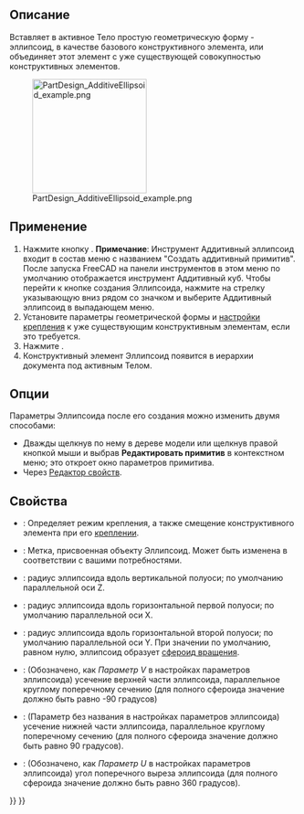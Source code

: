 <languages/>

{{Docnav/ru
|[[PartDesign_AdditiveCone/ru|Аддитивный конус]]
|[[PartDesign_AdditiveTorus/ru|Аддитивный тор]]
|[[PartDesign_Workbench/ru|Верстак PartDesign]]
|IconL=PartDesign_AdditiveCone.svg
|IconR=PartDesign_AdditiveTorus.svg
|IconC=Workbench_PartDesign.svg
}}

{{GuiCommand/ru
|Name/ru=Аддитивный эллипсоид
|Name=PartDesign_AdditiveEllipsoid
|MenuLocation=Part Design → Создать аддитивный примитив → Аддитивный Эллипсоид
|Workbenches=[[PartDesign_Workbench/ru|PartDesign]]
|Version=0.17
|SeeAlso=[[PartDesign_CompPrimitiveAdditive/ru|Создать аддитивный примитив]], [[PartDesign_SubtractiveEllipsoid/ru|Субтрактивный эллипсоид]]
}}

<span id="Description"></span>
==Описание==

Вставляет в активное Тело простую геометрическую форму - эллипсоид, в качестве базового конструктивного элемента, или объединяет этот элемент с уже существующей совокупностью конструктивных элементов.

[[File:PartDesign_AdditiveEllipsoid_example.png|200px]]

<span id="Usage"></span>
==Применение==

# Нажмите кнопку {{Button|[[Image:PartDesign AdditiveEllipsoid.svg|24px]] '''Аддитивный эллипсоид'''}}. '''Примечание''': Инструмент Аддитивный эллипсоид входит в состав меню с названием "Создать аддитивный примитив". После запуска FreeCAD на панели инструментов в этом меню по умолчанию отображается инструмент Аддитивный куб. Чтобы перейти к кнопке создания Эллипсоида, нажмите на стрелку указывающую вниз рядом со значком и выберите Аддитивный эллипсоид в выпадающем меню.
# Установите параметры геометрической формы и [[Part_EditAttachment/ru|настройки крепления]] к уже существующим конструктивным элементам, если это требуется.
# Нажмите {{Button|OK}}.
# Конструктивный элемент Эллипсоид появится в иерархии документа под активным Телом.

<span id="Options"></span>
==Опции==

Параметры Эллипсоида после его создания можно изменить двумя способами:
* Дважды щелкнув по нему в дереве модели или щелкнув правой кнопкой мыши и выбрав '''Редактировать примитив''' в контекстном меню; это откроет окно параметров примитива.
* Через [[Property_editor/ru|Редактор свойств]].

<span id="Properties"></span>
==Свойства==

* {{PropertyData|Attachment}}: Определяет режим крепления, а также смещение конструктивного элемента при его [[Part_EditAttachment/ru|креплении]].
* {{PropertyData|Label}}: Метка, присвоенная объекту Эллипсоид. Может быть изменена в соответствии с вашими потребностями.
* {{PropertyData|Radius1}}: радиус эллипсоида вдоль вертикальной полуоси; по умолчанию параллельной оси Z.
* {{PropertyData|Radius2}}: радиус эллипсоида вдоль горизонтальной первой полуоси; по умолчанию параллельной оси X.
* {{PropertyData|Radius3}}: радиус эллипсоида вдоль горизонтальной второй полуоси; по умолчанию параллельной оси Y. При значении по умолчанию, равном нулю, эллипсоид образует [https://ru.wikipedia.org/wiki/%D0%AD%D0%BB%D0%BB%D0%B8%D0%BF%D1%81%D0%BE%D0%B8%D0%B4_%D0%B2%D1%80%D0%B0%D1%89%D0%B5%D0%BD%D0%B8%D1%8F сфероид вращения].
* {{PropertyData|Angle1}}: (Обозначено, как ''Параметр V'' в настройках параметров эллипсоида) усечение верхней части эллипсоида, параллельное круглому поперечному сечению (для полного сфероида значение должно быть равно -90 градусов)
* {{PropertyData|Angle2}}: (Параметр без названия в настройках параметров эллипсоида) усечение нижней части эллипсоида, параллельное круглому поперечному сечению (для полного сфероида значение должно быть равно 90 градусов).
* {{PropertyData|Angle3}}: (Обозначено, как ''Параметр U'' в настройках параметров эллипсоида) угол  поперечного выреза эллипсоида (для полного сфероида значение должно быть равно 360 градусов).


{{Docnav/ru
|[[PartDesign_AdditiveCone/ru|Аддитивный конус]]
|[[PartDesign_AdditiveTorus/ru|Аддитивный тор]]
|[[PartDesign_Workbench/ru|Верстак PartDesign]]
|IconL=PartDesign_AdditiveCone.svg
|IconR=PartDesign_AdditiveTorus.svg
|IconC=Workbench_PartDesign.svg
}}

{{PartDesign_Tools_navi{{#translation:}}}}
{{Userdocnavi{{#translation:}}}}